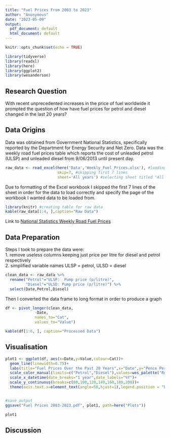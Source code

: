 ```yaml
---
title: "Fuel Prices From 2003 to 2023"
author: "Anonymous"
date: "2023-05-09"
output:
  pdf_document: default
  html_document: default
---
```

```r
knitr::opts_chunk$set(echo = TRUE)
```
```r

library(tidyverse)
library(readxl)
library(here)
library(ggplot2)
library(wesanderson)


```

## Research Question  
With recent unprecedented increases in the price of fuel worldwide it prompted the question of how have fuel prices for petrol and diesel changed in the last 20 years?  

## Data Origins  
Data was obtained from Government National Statistics, specifically reported by the Department for Energy Security and Net Zero. Data was the weekly road fuel prices table which reports the cost of unleaded petrol (ULSP) and unleaded diesel from 9/06/2013 until present day. 


```r

raw_data <- read_excel(here('Data','Weekly_Fuel_Prices.xlsx'), #loading data
                       skip=7, #skipping first 7 lines
                       sheet='All years') #selecting sheet titled "All Years"


```

Due to formatting of the Excel workbook I skipped the first 7 lines of the sheet in order for the data to load correctly and specify the page of the workbook I wanted data to be loaded from.


```r
library(knitr) #creating table for raw data
kable(raw_data[1:4, ],caption="Raw Data")

```

Link to [National Statistics Weekly Road Fuel Prices](https://www.gov.uk/government/statistics/weekly-road-fuel-prices)



## Data Preparation     
Steps I took to prepare the data were:   
1.  remove useless columns keeping just price per litre for diesel and petrol respectively  
2.  simplified variable names ULSP = petrol, ULSD = diesel 
 
```r

clean_data <- raw_data %>% 
  rename("Petrol"="ULSP:  Pump price (p/litre)",
         "Diesel"="ULSD: Pump price (p/litre)") %>% 
  select(Date,Petrol,Diesel)

```
  
Then I converted the data frame to long format in order to produce a graph
  
```r

df <- pivot_longer(clean_data, 
             -Date,
             names_to="Cat",
             values_to="Value")

```

```r

kable(df[1:6, ], caption="Processed Data")

```

## Visualisation  

```r

plot1 <- ggplot(df, aes(x=Date,y=Value,colour=Cat))+
  geom_line(linewidth=0.75)+ 
  labs(title="Fuel Prices Over the Past 20 Years",x="Date",y="Pence Per Litre",color=NULL)+
  scale_color_manual(limits=c("Petrol","Diesel"),values=wes_palette("Royal1",n=2))+
  scale_x_datetime(date_breaks="1 year",date_labels="%Y")+
  scale_y_continuous(breaks=c(80,100,120,140,160,180,200))+
  theme(axis.text.x=element_text(angle=50,hjust=1),legend.position = "bottom", plot.title=element_text(size=20,hjust=0.5),legend.text=element_text(size=10),legend.key.size=unit(1,"cm"))


#save output
ggsave("Fuel Prices 2003-2023.pdf", plot1, path=here("Plots")) 


```


```r

plot1

```

## Discussion

